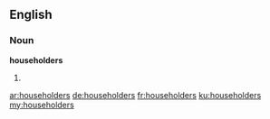 ==English==

===Noun===
'''householders'''

# {{plural of|[[householder]]}}

[[ar:householders]]
[[de:householders]]
[[fr:householders]]
[[ku:householders]]
[[my:householders]]